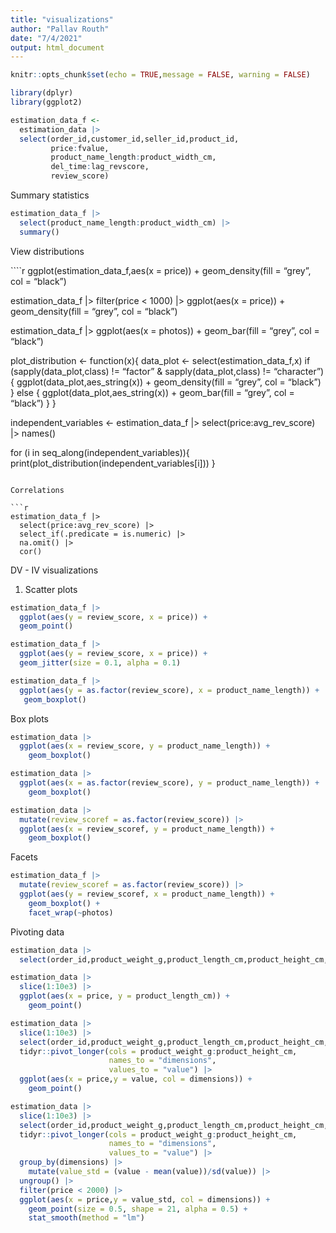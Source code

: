 ```yaml
---
title: "visualizations"
author: "Pallav Routh"
date: "7/4/2021"
output: html_document
---
```


```r
knitr::opts_chunk$set(echo = TRUE,message = FALSE, warning = FALSE)
```

```r
library(dplyr)
library(ggplot2)
```


```r
estimation_data_f <-
  estimation_data |> 
  select(order_id,customer_id,seller_id,product_id,
         price:fvalue,
         product_name_length:product_width_cm,
         del_time:lag_revscore,
         review_score)
```

Summary statistics

```r
estimation_data_f |> 
  select(product_name_length:product_width_cm) |> 
  summary()
```

View distributions

````r
ggplot(estimation_data_f,aes(x = price)) +
  geom_density(fill = "grey", col = "black")

estimation_data_f |> 
  filter(price < 1000) |> 
  ggplot(aes(x = price)) +
  geom_density(fill = "grey", col = "black")

estimation_data_f |> 
  ggplot(aes(x = photos)) +
    geom_bar(fill = "grey", col = "black")


plot_distribution <- function(x){
  data_plot <- select(estimation_data_f,x)
  if (sapply(data_plot,class) != "factor" &
      sapply(data_plot,class) != "character"){
         ggplot(data_plot,aes_string(x)) +
             geom_density(fill = "grey", col = "black")
  } else {
       ggplot(data_plot,aes_string(x)) +
             geom_bar(fill = "grey", col = "black")
      }
}

independent_variables <-
  estimation_data_f |> 
  select(price:avg_rev_score) |> 
  names()

for (i in seq_along(independent_variables)){
  print(plot_distribution(independent_variables[i]))
}
```

Correlations

```r
estimation_data_f |> 
  select(price:avg_rev_score) |>
  select_if(.predicate = is.numeric) |> 
  na.omit() |> 
  cor()
```

DV - IV visualizations

1. Scatter plots

```r
estimation_data_f |> 
  ggplot(aes(y = review_score, x = price)) +
  geom_point()

estimation_data_f |> 
  ggplot(aes(y = review_score, x = price)) +
  geom_jitter(size = 0.1, alpha = 0.1)

estimation_data_f |> 
  ggplot(aes(y = as.factor(review_score), x = product_name_length)) +
   geom_boxplot()
```

Box plots

```r
estimation_data |>
  ggplot(aes(x = review_score, y = product_name_length)) +
    geom_boxplot()

estimation_data |>
  ggplot(aes(x = as.factor(review_score), y = product_name_length)) +
    geom_boxplot()

estimation_data |>
  mutate(review_scoref = as.factor(review_score)) |> 
  ggplot(aes(x = review_scoref, y = product_name_length)) +
    geom_boxplot()
```

Facets

```r
estimation_data_f |> 
  mutate(review_scoref = as.factor(review_score)) |> 
  ggplot(aes(y = review_scoref, x = product_name_length)) +
    geom_boxplot() +
    facet_wrap(~photos)
```

Pivoting data

```r
estimation_data |> 
  select(order_id,product_weight_g,product_length_cm,product_height_cm,price)

estimation_data |>
  slice(1:10e3) |> 
  ggplot(aes(x = price, y = product_length_cm)) +
    geom_point()

estimation_data |> 
  slice(1:10e3) |> 
  select(order_id,product_weight_g,product_length_cm,product_height_cm,price) |> 
  tidyr::pivot_longer(cols = product_weight_g:product_height_cm,
                      names_to = "dimensions",
                      values_to = "value") |> 
  ggplot(aes(x = price,y = value, col = dimensions)) +
    geom_point()

estimation_data |> 
  slice(1:10e3) |> 
  select(order_id,product_weight_g,product_length_cm,product_height_cm,price) |> 
  tidyr::pivot_longer(cols = product_weight_g:product_height_cm,
                      names_to = "dimensions",
                      values_to = "value") |> 
  group_by(dimensions) |> 
    mutate(value_std = (value - mean(value))/sd(value)) |> 
  ungroup() |> 
  filter(price < 2000) |> 
  ggplot(aes(x = price,y = value_std, col = dimensions)) +
    geom_point(size = 0.5, shape = 21, alpha = 0.5) +
    stat_smooth(method = "lm")
```

